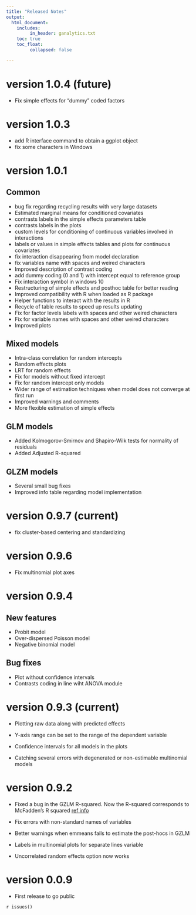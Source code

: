 ```yaml
---
title: "Released Notes"
output: 
  html_document:
    includes:
         in_header: ganalytics.txt
    toc: true
    toc_float:
         collapsed: false

---
```


#  version 1.0.4 (future)

* Fix simple effects for "dummy" coded factors

#  version 1.0.3
* add R interface command to obtain a ggplot object
* fix some characters in Windows

#  version 1.0.1 

## Common

* bug fix regarding recycling results with very large datasets
* Estimated marginal means for conditioned covariates
* contrasts labels in the simple effects parameters table
* contrasts labels in the plots
* custom levels for conditioning of continuous variables involved in interactions
* labels or values in simple effects tables and plots for continuous covariates
* fix interaction disappearing from model declaration
* fix variables name with spaces and weired characters 
* Improved description of contrast coding
* add dummy coding (0 and 1) with intercept equal to reference group
* Fix interaction symbol in windows 10
* Restructuring of simple effects and posthoc table for better reading
* Improved compatibility with R when loaded as R package
* Helper functions to interact with the results in R
* Recycle of table results to speed up results updating
* Fix for factor levels labels with spaces and other weired characters
* Fix for variable names with spaces and other weired characters
* Improved plots

## Mixed models


* Intra-class correlation for random intercepts
* Random effects plots
* LRT for random effects
* Fix for models without fixed intercept
* Fix for random intercept only models 
* Wider range of estimation techniques when model does not converge at first run
* Improved warnings and comments
* More flexible estimation of simple effects

## GLM models

* Added Kolmogorov-Smirnov and Shapiro-Wilk tests for normality of residuals
* Added Adjusted R-squared

## GLZM models

* Several small bug fixes
* Improved info table regarding model implementation

#  version 0.9.7 (current)

* fix cluster-based centering and standardizing

#  version 0.9.6 

* Fix multinomial plot axes


#  version 0.9.4 

## New features

* Probit model
* Over-dispersed Poisson model
* Negative binomial model

## Bug fixes

* Plot without confidence intervals 
* Contrasts coding in line wiht ANOVA module

  
#  version 0.9.3 (current)


* Plotting raw data along with predicted effects

* Y-axis range can be set to the range of the dependent variable 

* Confidence intervals for all models in the plots

* Catching several errors with degenerated or non-estimable multinomial models

  

#  version 0.9.2 


* Fixed a bug in the GZLM R-squared. Now the R-squared corresponds to McFadden’s R squared [ref info](https://stats.idre.ucla.edu/other/mult-pkg/faq/general/faq-what-are-pseudo-r-squareds/)

* Fix errors with  non-standard names of variables

* Better warnings when emmeans fails to estimate the post-hocs in GZLM

* Labels in multinomial plots for separate lines variable

* Uncorrelated random effects option now works

# version 0.0.9

* First release to go public


`r issues()`
